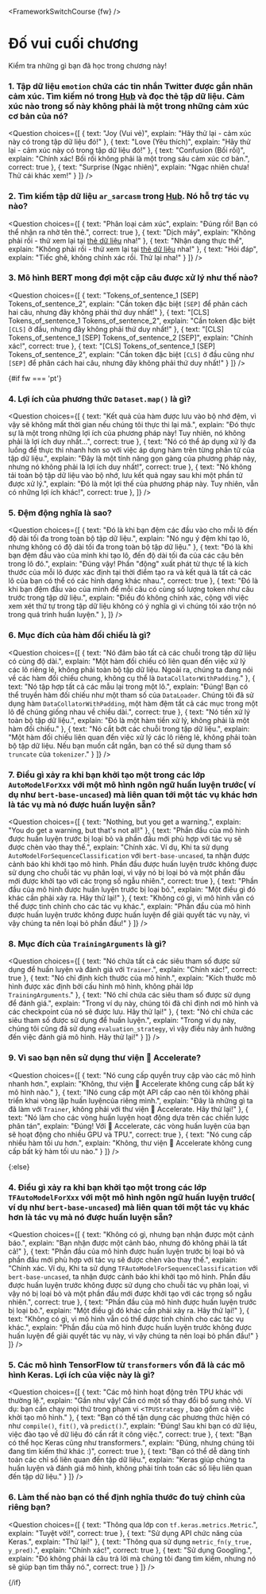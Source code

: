 <FrameworkSwitchCourse {fw} />

<!-- DISABLE-FRONTMATTER-SECTIONS -->

# Đố vui cuối chương

Kiểm tra những gì bạn đã học trong chương này!

### 1. Tập dữ liệu `emotion` chứa các tin nhắn Twitter được gắn nhãn cảm xúc. Tìm kiếm nó trong [Hub](https://huggingface.co/datasets) và đọc thẻ tập dữ liệu. Cảm xúc nào trong số này không phải là một trong những cảm xúc cơ bản của nó?

<Question
	choices={[
		{
			text: "Joy (Vui vẻ)",
			explain: "Hãy thử lại - cảm xúc này có trong tập dữ liệu đó!"
		},
		{
			text: "Love (Yêu thích)",
			explain: "Hãy thử lại - cảm xúc này có trong tập dữ liệu đó!"
		},
		{
			text: "Confusion (Bối rối)",
			explain: "Chính xác! Bối rối không phải là một trong sáu cảm xúc cơ bản.",
            correct: true
		},
        {
			text: "Surprise (Ngạc nhiên)",
			explain: "Ngạc nhiên chưa! Thử cái khác xem!"
		}
	]}
/>

### 2. Tìm kiếm tập dữ liệu `ar_sarcasm` trong [Hub](https://huggingface.co/datasets). Nó hỗ trợ tác vụ nào?

<Question
	choices={[
		{
			text: "Phân loại cảm xúc",
			explain: "Đúng rồi! Bạn có thể nhận ra nhờ tên thẻ.",
            correct: true
		},
		{
			text: "Dịch máy",
			explain: "Không phải rồi - thử xem lại tại  <a href='https://huggingface.co/datasets/ar_sarcasm'>thẻ dữ liệu</a> nha!"
		},
		{
			text: "Nhận dạng thực thể",
			explain: "Không phải rồi - thử xem lại tại  <a href='https://huggingface.co/datasets/ar_sarcasm'>thẻ dữ liệu</a> nha!"
		},
        {
			text: "Hỏi đáp",
			explain: "Tiếc ghê, không chính xác rồi. Thử lại nha!"
		}
	]}
/>

### 3. Mô hình BERT mong đợi một cặp câu được xử lý như thế nào?

<Question
	choices={[
		{
			text: "Tokens_of_sentence_1 [SEP] Tokens_of_sentence_2",
			explain: "Cần token đặc biệt <code>[SEP]</code> để phân cách hai câu, nhưng đây không phải thứ duy nhất!"
		},
		{
			text: "[CLS] Tokens_of_sentence_1 Tokens_of_sentence_2",
			explain: "Cần token đặc biệt <code>[CLS]</code> ở đầu, nhưng đây không phải thứ duy nhất!"
		},
		{
			text: "[CLS] Tokens_of_sentence_1 [SEP] Tokens_of_sentence_2 [SEP]",
			explain: "Chính xác!",
            correct: true
		},
        {
			text: "[CLS] Tokens_of_sentence_1 [SEP] Tokens_of_sentence_2",
			explain: "Cần token đặc biệt <code>[CLS]</code> ở đầu cũng như <code>[SEP]</code> để phân cách hai câu, nhưng đây không phải thứ duy nhất!"
		}
	]}
/>

{#if fw === 'pt'}
### 4. Lợi ích của phương thức `Dataset.map()` là gì?

<Question
	choices={[
		{
			text: "Kết quả của hàm được lưu vào bộ nhớ đệm, vì vậy sẽ không mất thời gian nếu chúng tôi thực thi lại mã.",
			explain: "Đó thực sự là một trong những lợi ích của phương pháp này! Tuy nhiên, nó không phải là lợi ích duy nhất...",
            correct: true
		},
		{
			text: "Nó có thể áp dụng xử lý đa luồng để thực thi nhanh hơn so với việc áp dụng hàm trên từng phần tử của tập dữ liệu.",
			explain: "Đây là một tính năng gọn gàng của phương pháp này, nhưng nó không phải là lợi ích duy nhất!",
            correct: true
		},
		{
			text: "Nó không tải toàn bộ tập dữ liệu vào bộ nhớ, lưu kết quả ngay sau khi một phần tử được xử lý.",
			explain: "Đó là một lợi thế của phương pháp này. Tuy nhiên, vẫn có những lợi ích khác!",
            correct: true
		},
	]}
/>

### 5. Đệm động nghĩa là sao?

<Question
	choices={[
		{
			text: "Đó là khi bạn đệm các đầu vào cho mỗi lô đến độ dài tối đa trong toàn bộ tập dữ liệu.",
			explain: "Nó ngụ ý đệm khi tạo lô, nhưng không có độ dài tối đa trong toàn bộ tập dữ liệu."
		},
		{
			text: "Đó là khi bạn đệm đầu vào của mình khi tạo lô, đến độ dài tối đa của các câu bên trong lô đó.",
			explain: "Đúng vậy! Phần \"động\" xuất phát từ thực tế là kích thước của mỗi lô được xác định tại thời điểm tạo ra và kết quả là tất cả các lô của bạn có thể có các hình dạng khác nhau.",
            correct: true
		},
		{
			text: "Đó là khi bạn đệm đầu vào của mình để mỗi câu có cùng số lượng token như câu trước trong tập dữ liệu.",
			explain: "Điều đó không chính xác, cộng với việc xem xét thứ tự trong tập dữ liệu không có ý nghĩa gì vì chúng tôi xáo trộn nó trong quá trình huấn luyện."
		},
	]}
/>

### 6. Mục đích của hàm đối chiếu là gì?

<Question
	choices={[
		{
			text: "Nó đảm bảo tất cả các chuỗi trong tập dữ liệu có cùng độ dài.",
			explain: "Một hàm đối chiếu có liên quan đến việc xử lý các lô riêng lẻ, không phải toàn bộ tập dữ liệu. Ngoài ra, chúng ta đang nói về các hàm đối chiếu chung, không cụ thể là <code>DataCollatorWithPadding</code>."
		},
		{
			text: "Nó tập hợp tất cả các mẫu lại trong một lô.",
			explain: "Đúng! Bạn có thể truyền hàm đối chiếu như một tham số của <code>DataLoader</code>. Chúng tôi đã sử dụng hàm <code>DataCollatorWithPadding</code>, một hàm đệm tất cả các mục trong một lô để chúng giống nhau về chiều dài.",
            correct: true
		},
		{
			text: "Nó tiền xử lý toàn bộ tập dữ liệu.",
			explain: "Đó là một hàm tiền xử lý, không phải là một hàm đối chiếu."
		},
        {
			text: "Nó cắt bớt các chuỗi trong tập dữ liệu.",
			explain: "Một hàm đối chiếu liên quan đến việc xử lý các lô riêng lẻ, không phải toàn bộ tập dữ liệu. Nếu bạn muốn cắt ngắn, bạn có thể sử dụng tham số <code>truncate</code> của <code>tokenizer</code>."
		}
	]}
/>

### 7. Điều gì xảy ra khi bạn khởi tạo một trong các lớp `AutoModelForXxx` với một mô hình ngôn ngữ huấn luyện trước( ví dụ như `bert-base-uncased`) mà liên quan tới một tác vụ khác hơn là tác vụ mà nó được huấn luyện sẵn?

<Question
	choices={[
		{
			text: "Nothing, but you get a warning.",
			explain: "You do get a warning, but that's not all!"
		},
		{
			text: "Phần đầu của mô hình được huấn luyện trước bị loại bỏ và phần đầu mới phù hợp với tác vụ sẽ được chèn vào thay thế.",
			explain: "Chính xác. Ví dụ, Khi ta sử dụng <code>AutoModelForSequenceClassification</code> với <code>bert-base-uncased</code>, ta nhận được cảnh báo khi khởi tạo mô hình. Phần đầu được huấn luyện trước không được sử dụng cho chuỗi tác vụ phân loại, vì vậy nó bị loại bỏ và một phần đầu mới được khởi tạo với các trọng số ngẫu nhiên.",
            correct: true
		},
		{
			text: "Phần đầu của mô hình được huấn luyện trước bị loại bỏ.",
			explain: "Một điều gì đó khác cần phải xảy ra. Hãy thử lại!"
		},
        {
			text: "Không có gì, vì mô hình vẫn có thể được tinh chỉnh cho các tác vụ khác.",
			explain: "Phần đầu của mô hình được huấn luyện trước không được huấn luyện để giải quyết tác vụ này, vì vậy chúng ta nên loại bỏ phần đầu!"
		}
	]}
/>

### 8. Mục đích của `TrainingArguments` là gì?

<Question
	choices={[
		{
			text: "Nó chứa tất cả các siêu tham số được sử dụng để huấn luyện và đánh giá với <code>Trainer</code>.",
			explain: "Chính xác!",
            correct: true
		},
		{
			text: "Nó chỉ định kích thước của mô hình.",
			explain: "Kích thước mô hình được xác định bởi cấu hình mô hình, không phải lớp <code>TrainingArguments</code>."
		},
		{
			text: "Nó chỉ chứa các siêu tham số được sử dụng để đánh giá.",
			explain: "Trong ví dụ này, chúng tôi đã chỉ định nơi mô hình và các checkpoint của nó sẽ được lưu. Hãy thử lại!"
		},
        {
			text: "Nó chỉ chứa các siêu tham số được sử dụng để huấn luyện.",
			explain: "Trong ví dụ này, chúng tôi cũng đã sử dụng <code>evaluation_strategy</code>, vì vậy điều này ảnh hưởng đến việc đánh giá mô hình. Hãy thử lại!"
		}
	]}
/>

### 9. Vì sao bạn nên sử dụng thư viện 🤗 Accelerate?

<Question
	choices={[
		{
			text: "Nó cung cấp quyền truy cập vào các mô hình nhanh hơn.",
			explain: "Không, thư viện 🤗 Accelerate không cung cấp bất kỳ mô hình nào."
		},
		{
			text: "INó cung cấp một API cấp cao nên tôi không phải triển khai vòng lặp huấn luyệncủa riêng mình.",
			explain: "Đây là những gì ta đã làm với <code>Trainer</code>, không phải với thư viện 🤗 Accelerate. Hãy thử lại!"
		},
		{
			text: "Nó làm cho các vòng huấn luyện hoạt động dựa trên các chiến lược phân tán",
			explain: "Đúng! Với 🤗 Accelerate, các vòng huấn luyện của bạn sẽ hoạt động cho nhiều GPU và TPU.",
            correct: true
		},
        {
			text: "Nó cung cấp nhiều hàm tối ưu hơn.",
			explain: "Không, thư viện 🤗 Accelerate không cung cấp bất kỳ hàm tối ưu nào."
		}
	]}
/>

{:else}
### 4. Điều gì xảy ra khi bạn khởi tạo một trong các lớp `TFAutoModelForXxx` với một mô hình ngôn ngữ huấn luyện trước( ví dụ như `bert-base-uncased`) mà liên quan tới một tác vụ khác hơn là tác vụ mà nó được huấn luyện sẵn?

<Question
	choices={[
		{
			text: "Không có gì, nhưng bạn nhận được một cảnh báo.",
			explain: "Bạn nhận được một cảnh báo, nhưng đó không phải là tất cả!"
		},
		{
			text: "Phần đầu của mô hình được huấn luyện trước bị loại bỏ và phần đầu mới phù hợp với tác vụ sẽ được chèn vào thay thế.",
			explain: "Chính xác. Ví dụ, Khi ta sử dụng <code>TFAutoModelForSequenceClassification</code> với <code>bert-base-uncased</code>, ta nhận được cảnh báo khi khởi tạo mô hình. Phần đầu được huấn luyện trước không được sử dụng cho chuỗi tác vụ phân loại, vì vậy nó bị loại bỏ và một phần đầu mới được khởi tạo với các trọng số ngẫu nhiên.",
            correct: true
		},
		{
			text: "Phần đầu của mô hình được huấn luyện trước bị loại bỏ.",
			explain: "Một điều gì đó khác cần phải xảy ra. Hãy thử lại!"
		},
        {
			text: "Không có gì, vì mô hình vẫn có thể được tinh chỉnh cho các tác vụ khác.",
			explain: "Phần đầu của mô hình được huấn luyện trước không được huấn luyện để giải quyết tác vụ này, vì vậy chúng ta nên loại bỏ phần đầu!"
		}
	]}
/>

### 5. Các mô hình TensorFlow từ `transformers` vốn đã là các mô hình Keras. Lợi ích của việc này là gì?

<Question
	choices={[
		{
			text: "Các mô hình hoạt động trên TPU khác với thường lệ.",
			explain: "Gần như vậy! Cần có một số thay đổi bổ sung nhỏ. Ví dụ: bạn cần chạy mọi thứ trong phạm vi <<code>TPUStrategy</code> , bao gồm cả việc khởi tạo mô hình."
		},
		{
			text: "Bạn có thể tận dụng các phương thức hiện có như <code>compile()</code>, <code>fit()</code>, và <code>predict()</code>.",
			explain: "Đúng! Sau khi bạn có dữ liệu, việc đào tạo về dữ liệu đó cần rất ít công việc.",
            correct: true
		},
		{
			text: "Bạn có thể học Keras cũng như transformers.",
			explain: "Đúng, nhưng chúng tôi đang tìm kiếm thứ khác :)",
			correct: true
		},
        {
			text: "Bạn có thể dễ dàng tính toán các chỉ số liên quan đến tập dữ liệu.",
			explain: "Keras giúp chúng ta huấn luyện và đánh giá mô hình, không phải tính toán các số liệu liên quan đến tập dữ liệu."
		}
	]}
/>

### 6. Làm thế nào bạn có thể định nghĩa thước đo tuỳ chỉnh của riêng bạn?

<Question
	choices={[
		{
			text: "Thông qua lớp con <code>tf.keras.metrics.Metric</code>.",
			explain: "Tuyệt vời!",
			correct: true
		},
		{
			text: "Sử dụng API chức năng của Keras.",
			explain: "Thử lại!"
		},
		{
			text: "Thông qua sử dụng <code>metric_fn(y_true, y_pred)</code>.",
			explain: "Chính xác!",
			correct: true
		},
        {
			text: "Sử dụng Googling.",
			explain: "Đó không phải là câu trả lời mà chúng tôi đang tìm kiếm, nhưng nó sẽ giúp bạn tìm thấy nó.",
			correct: true
		}
	]}
/>

{/if}
